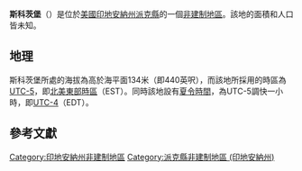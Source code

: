 {{noteTA
|G1=USState
|G2=地名
|G3=Unit
}}
{{Infobox settlement
|official_name            = 斯科茨堡
|native_name = Scottsburg
|settlement_type          = [[非建制地區|非建制地區]]
|image_skyline            = 
|imagesize                = 
|pushpin_map              = USA Indiana
|pushpin_label            = 斯科茨堡
|pushpin_label_position   = top
|pushpin_map_caption      = 斯科茨堡在印地安納州的位置
|subdivision_type         = [[世界政區索引|國家]]
|subdivision_type1        = [[美国州份|州份]]
|subdivision_type2        = [[印地安納州行政区划|縣]]
|subdivision_name         = [[美国|美国]]
|subdivision_name1        = [[印地安納州|印地安納州]]
|subdivision_name2        = [[派克縣_(印地安納州)|派克縣]]
|elevation_ft             = 440
|elevation_m              = 134
|area_total_km2           = 
|area_total_sq_mi         = 
|area_land_km2            = 
|area_land_sq_mi          = 
|area_water_km2           = 
|area_water_sq_mi         = 
|population_as_of         = 2010
|population_footnotes     = 
|population_total         = 
|population_metro         = 
|population_density_km2   = auto
|population_density_sq_mi = auto
|timezone                 = [[北美东部时区|北美东部时区]]
|utc_offset               = -5
|coordinates              = {{coord|38|17|19|N|87|13|09|W|display=inline,title}}
| coor_pinpoint           = 
| coordinates_footnotes   = 
|timezone_DST             = EDT
|utc_offset_DST           = -4
|postal_code_type         = [[美國郵區編號|郵區編號]]
|postal_code              = 47585
|area_code                = {{link-en|电话区号812|Area code 812|812}}
|blank_name = [[地名信息系统|GNIS ID]]
|blank_info = 443162<ref name="GNIS">{{cite gnis|443162|Scottsburg}}</ref>
}}
'''斯科茨堡'''（{{lang-en|Scottsburg}}）是位於[[美國|美國]][[印地安納州|印地安納州]][[派克縣_(印地安納州)|派克縣]]的一個[[非建制地區|非建制地區]]。該地的面積和人口皆未知。

== 地理 ==
斯科茨堡所處的海拔為高於海平面134米（即440英呎），而該地所採用的時區為[[UTC-5|UTC-5]]，即[[北美東部時區|北美東部時區]]（EST）。同時該地設有[[夏令時間|夏令時間]]，為UTC-5調快一小時，即[[UTC-4|UTC-4]]（EDT）。

== 參考文獻 ==
{{reflist}}

{{派克縣 (印地安納州)}}

{{DEFAULTSORT:Scottsburg}}
[[Category:印地安納州非建制地區|Category:印地安納州非建制地區]]
[[Category:派克縣非建制地區_(印地安納州)|Category:派克縣非建制地區 (印地安納州)]]

{{Indiana-geo-stub}}